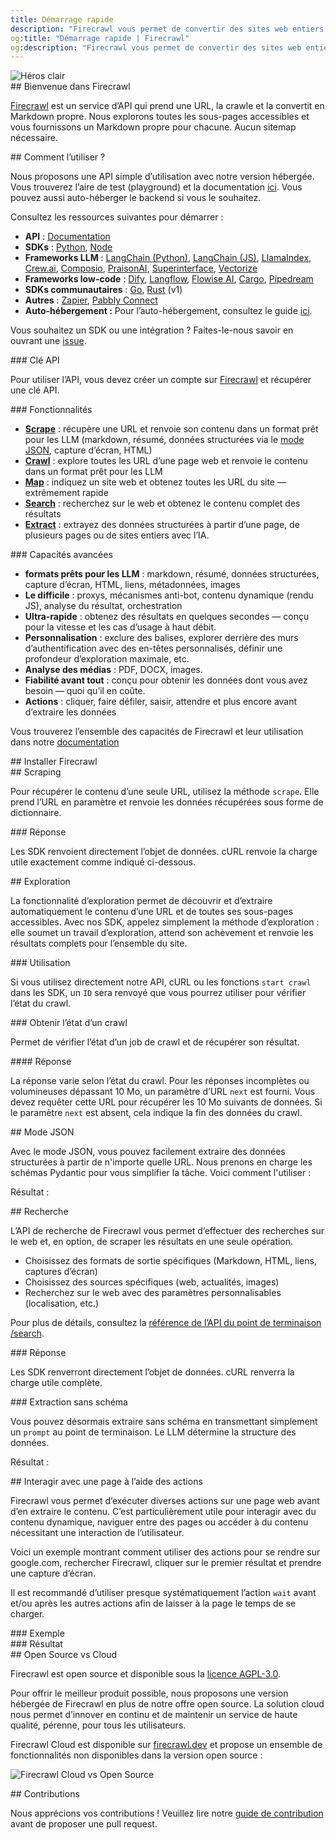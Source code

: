 ```yaml
---
title: Démarrage rapide
description: "Firecrawl vous permet de convertir des sites web entiers en markdown prêt pour les LLM"
og:title: "Démarrage rapide | Firecrawl"
og:description: "Firecrawl vous permet de convertir des sites web entiers en markdown prêt pour les LLM"
---
```



<img className="block" src="/images/turn-websites-into-llm-ready-data--firecrawl.png" alt="Héros clair" />

<div id="welcome-to-firecrawl">
  ## Bienvenue dans Firecrawl
</div>

[Firecrawl](https://firecrawl.dev?ref=github) est un service d’API qui prend une URL, la crawle et la convertit en Markdown propre. Nous explorons toutes les sous-pages accessibles et vous fournissons un Markdown propre pour chacune. Aucun sitemap nécessaire.

<div id="how-to-use-it">
  ## Comment l’utiliser ?
</div>

Nous proposons une API simple d’utilisation avec notre version hébergée. Vous trouverez l’aire de test (playground) et la documentation [ici](https://firecrawl.dev/playground). Vous pouvez aussi auto-héberger le backend si vous le souhaitez.

Consultez les ressources suivantes pour démarrer :

* **API** : [Documentation](https://docs.firecrawl.dev/api-reference/introduction)
* **SDKs** : [Python](https://docs.firecrawl.dev/sdks/python), [Node](https://docs.firecrawl.dev/sdks/node)
* **Frameworks LLM** : [LangChain (Python)](https://python.langchain.com/docs/integrations/document_loaders/firecrawl/), [LangChain (JS)](https://js.langchain.com/docs/integrations/document_loaders/web_loaders/firecrawl), [LlamaIndex](https://docs.llamaindex.ai/en/latest/examples/data_connectors/WebPageDemo/#using-firecrawl-reader), [Crew.ai](https://docs.crewai.com/), [Composio](https://composio.dev/tools/firecrawl/all), [PraisonAI](https://docs.praison.ai/firecrawl/), [Superinterface](https://superinterface.ai/docs/assistants/functions/firecrawl), [Vectorize](https://docs.vectorize.io/integrations/source-connectors/firecrawl)
* **Frameworks low-code** : [Dify](https://dify.ai/blog/dify-ai-blog-integrated-with-firecrawl), [Langflow](https://docs.langflow.org/), [Flowise AI](https://docs.flowiseai.com/integrations/langchain/document-loaders/firecrawl), [Cargo](https://docs.getcargo.io/integration/firecrawl), [Pipedream](https://pipedream.com/apps/firecrawl/)
* **SDKs communautaires** : [Go](https://docs.firecrawl.dev/sdks/go), [Rust](https://docs.firecrawl.dev/sdks/rust) (v1)
* **Autres** : [Zapier](https://zapier.com/apps/firecrawl/integrations), [Pabbly Connect](https://www.pabbly.com/connect/integrations/firecrawl/)
* **Auto-hébergement :** Pour l’auto-hébergement, consultez le guide [ici](/fr/contributing/self-host).

Vous souhaitez un SDK ou une intégration ? Faites-le-nous savoir en ouvrant une [issue](https://github.com/firecrawl/firecrawl/issues).

<div id="api-key">
  ### Clé API
</div>

Pour utiliser l’API, vous devez créer un compte sur [Firecrawl](https://firecrawl.dev) et récupérer une clé API.

<div id="features">
  ### Fonctionnalités
</div>

* [**Scrape**](#scraping) : récupère une URL et renvoie son contenu dans un format prêt pour les LLM (markdown, résumé, données structurées via le [mode JSON](#json-mode), capture d’écran, HTML)
* [**Crawl**](#crawling) : explore toutes les URL d’une page web et renvoie le contenu dans un format prêt pour les LLM
* [**Map**](/fr/features/map) : indiquez un site web et obtenez toutes les URL du site — extrêmement rapide
* [**Search**](/fr/features/search) : recherchez sur le web et obtenez le contenu complet des résultats
* [**Extract**](/fr/features/extract) : extrayez des données structurées à partir d’une page, de plusieurs pages ou de sites entiers avec l’IA.

<div id="powerful-capabilities">
  ### Capacités avancées
</div>

* **formats prêts pour les LLM** : markdown, résumé, données structurées, capture d’écran, HTML, liens, métadonnées, images
* **Le difficile** : proxys, mécanismes anti-bot, contenu dynamique (rendu JS), analyse du résultat, orchestration
* **Ultra-rapide** : obtenez des résultats en quelques secondes — conçu pour la vitesse et les cas d’usage à haut débit.
* **Personnalisation** : exclure des balises, explorer derrière des murs d’authentification avec des en-têtes personnalisés, définir une profondeur d’exploration maximale, etc.
* **Analyse des médias** : PDF, DOCX, images.
* **Fiabilité avant tout** : conçu pour obtenir les données dont vous avez besoin — quoi qu’il en coûte.
* **Actions** : cliquer, faire défiler, saisir, attendre et plus encore avant d’extraire les données

Vous trouverez l’ensemble des capacités de Firecrawl et leur utilisation dans notre [documentation](https://docs.firecrawl.dev/api-reference/v2-introduction)

<div id="installing-firecrawl">
  ## Installer Firecrawl
</div>

<CodeGroup>
  <InstallationPython />

  <InstallationNode />
</CodeGroup>

<div id="scraping">
  ## Scraping
</div>

Pour récupérer le contenu d’une seule URL, utilisez la méthode `scrape`. Elle prend l’URL en paramètre et renvoie les données récupérées sous forme de dictionnaire.

<CodeGroup>
  <ScrapePython />

  <ScrapeNode />

  <ScrapeCURL />
</CodeGroup>

<div id="response">
  ### Réponse
</div>

Les SDK renvoient directement l’objet de données. cURL renvoie la charge utile exactement comme indiqué ci-dessous.

<ScrapeResponse />

<div id="crawling">
  ## Exploration
</div>

La fonctionnalité d’exploration permet de découvrir et d’extraire automatiquement le contenu d’une URL et de toutes ses sous-pages accessibles. Avec nos SDK, appelez simplement la méthode d’exploration : elle soumet un travail d’exploration, attend son achèvement et renvoie les résultats complets pour l’ensemble du site.

<div id="usage">
  ### Utilisation
</div>

<CodeGroup>
  <CrawlPython />

  <CrawlNode />

  <CrawlCURL />
</CodeGroup>

Si vous utilisez directement notre API, cURL ou les fonctions `start crawl` dans les SDK, un `ID` sera renvoyé que vous pourrez utiliser pour vérifier l’état du crawl.

<CrawlAsyncOutput />

<div id="get-crawl-status">
  ### Obtenir l’état d’un crawl
</div>

Permet de vérifier l’état d’un job de crawl et de récupérer son résultat.

<CodeGroup>
  <GetCrawlJobPython />

  <GetCrawlJobNode />

  <GetCrawlJobCURL />
</CodeGroup>

<div id="response">
  #### Réponse
</div>

La réponse varie selon l’état du crawl. Pour les réponses incomplètes ou volumineuses dépassant 10 Mo, un paramètre d’URL `next` est fourni. Vous devez requêter cette URL pour récupérer les 10 Mo suivants de données. Si le paramètre `next` est absent, cela indique la fin des données du crawl.

<CodeGroup>
  <GetCrawlJobOutputScraping />

  <GetCrawlJobOutputCompleted />
</CodeGroup>

<div id="json-mode">
  ## Mode JSON
</div>

Avec le mode JSON, vous pouvez facilement extraire des données structurées à partir de n&#39;importe quelle URL. Nous prenons en charge les schémas Pydantic pour vous simplifier la tâche. Voici comment l&#39;utiliser :

<CodeGroup>
  <ScrapeJsonPython />

  <ScrapeJsonNode />

  <ScrapeJsonCURL />
</CodeGroup>

Résultat :

<ScrapeJsonOutput />

<div id="search">
  ## Recherche
</div>

L’API de recherche de Firecrawl vous permet d’effectuer des recherches sur le web et, en option, de scraper les résultats en une seule opération.

* Choisissez des formats de sortie spécifiques (Markdown, HTML, liens, captures d’écran)
* Choisissez des sources spécifiques (web, actualités, images)
* Recherchez sur le web avec des paramètres personnalisables (localisation, etc.)

Pour plus de détails, consultez la [référence de l’API du point de terminaison /search](/fr/api-reference/endpoint/search).

<CodeGroup>
  <SearchPython />

  <SearchNode />

  <SearchCURL />
</CodeGroup>

<div id="response">
  ### Réponse
</div>

Les SDK renverront directement l’objet de données. cURL renverra la charge utile complète.

<SearchResponse />

<div id="extracting-without-schema">
  ### Extraction sans schéma
</div>

Vous pouvez désormais extraire sans schéma en transmettant simplement un `prompt` au point de terminaison. Le LLM détermine la structure des données.

<CodeGroup>
  <ScrapeJsonNoSchemaPython />

  <ScrapeJsonNoSchemaNode />

  <ScrapeJsonNoSchemaCURL />
</CodeGroup>

Résultat :

<ScrapeJsonNoSchemaOutput />

<div id="interacting-with-the-page-with-actions">
  ## Interagir avec une page à l’aide des actions
</div>

Firecrawl vous permet d’exécuter diverses actions sur une page web avant d’en extraire le contenu. C’est particulièrement utile pour interagir avec du contenu dynamique, naviguer entre des pages ou accéder à du contenu nécessitant une interaction de l’utilisateur.

Voici un exemple montrant comment utiliser des actions pour se rendre sur google.com, rechercher Firecrawl, cliquer sur le premier résultat et prendre une capture d’écran.

Il est recommandé d’utiliser presque systématiquement l’action `wait` avant et/ou après les autres actions afin de laisser à la page le temps de se charger.

<div id="example">
  ### Exemple
</div>

<CodeGroup>
  <ScrapeActionsPython />

  <ScrapeActionsNode />

  <ScrapeActionsCURL />
</CodeGroup>

<div id="output">
  ### Résultat
</div>

<CodeGroup>
  <ScrapeActionsOutput />
</CodeGroup>

<div id="open-source-vs-cloud">
  ## Open Source vs Cloud
</div>

Firecrawl est open source et disponible sous la [licence AGPL-3.0](https://github.com/mendableai/firecrawl/blob/main/LICENSE).

Pour offrir le meilleur produit possible, nous proposons une version hébergée de Firecrawl en plus de notre offre open source. La solution cloud nous permet d’innover en continu et de maintenir un service de haute qualité, pérenne, pour tous les utilisateurs.

Firecrawl Cloud est disponible sur [firecrawl.dev](https://firecrawl.dev) et propose un ensemble de fonctionnalités non disponibles dans la version open source :

![Firecrawl Cloud vs Open Source](./images/open-source-cloud.png)

<div id="contributing">
  ## Contributions
</div>

Nous apprécions vos contributions ! Veuillez lire notre [guide de contribution](https://github.com/mendableai/firecrawl/blob/main/CONTRIBUTING.md) avant de proposer une pull request.